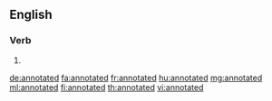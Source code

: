 ==English==

===Verb===
{{head|en|verb form}}

# {{en-past of|annotate}}

[[de:annotated]]
[[fa:annotated]]
[[fr:annotated]]
[[hu:annotated]]
[[mg:annotated]]
[[ml:annotated]]
[[fi:annotated]]
[[th:annotated]]
[[vi:annotated]]